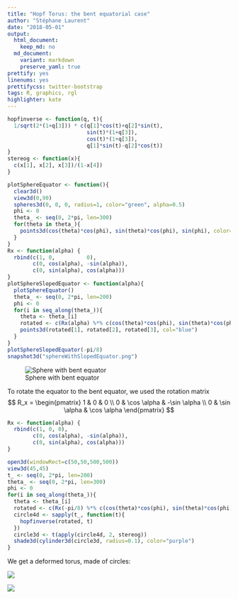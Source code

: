 ```yaml
---
title: "Hopf Torus: the bent equatorial case"
author: "Stéphane Laurent"
date: "2018-05-01"
output:
  html_document:
    keep_md: no
  md_document:
    variant: markdown
    preserve_yaml: true
prettify: yes
linenums: yes
prettifycss: twitter-bootstrap
tags: R, graphics, rgl
highlighter: kate
---
```




```r
hopfinverse <- function(q, t){ 
  1/sqrt(2*(1+q[3])) * c(q[1]*cos(t)+q[2]*sin(t),
                         sin(t)*(1+q[3]),
                         cos(t)*(1+q[3]),
                         q[1]*sin(t)-q[2]*cos(t)) 
}
stereog <- function(x){
  c(x[1], x[2], x[3])/(1-x[4])
}
```

```r
plotSphereEquator <- function(){
  clear3d()
  view3d(0,90)
  spheres3d(0, 0, 0, radius=1, color="green", alpha=0.5)
  phi <- 0
  theta_ <- seq(0, 2*pi, len=300)
  for(theta in theta_){
    points3d(cos(theta)*cos(phi), sin(theta)*cos(phi), sin(phi), color="black")
  }
}
Rx <- function(alpha) {
  rbind(c(1, 0,          0),
        c(0, cos(alpha), -sin(alpha)),
        c(0, sin(alpha), cos(alpha)))
}
plotSphereSlopedEquator <- function(alpha){
  plotSphereEquator()
  theta_ <- seq(0, 2*pi, len=200)
  phi <- 0
  for(i in seq_along(theta_)){
    theta <- theta_[i]
    rotated <- c(Rx(alpha) %*% c(cos(theta)*cos(phi), sin(theta)*cos(phi), sin(phi)))
    points3d(rotated[1], rotated[2], rotated[3], col="blue")
  }
}
plotSphereSlopedEquator(-pi/8)
snapshot3d("sphereWithSlopedEquator.png")
```

![Sphere with bent equator](figures/SphereWithSlopedEquator.png)

To rotate the equator to the bent equator, we used the rotation matrix
$$
R_x = \begin{pmatrix} 
1 & 0 & 0 \\
0 & \cos \alpha & -\sin \alpha \\
0 & \sin \alpha & \cos \alpha
\end{pmatrix}
$$

```r
Rx <- function(alpha) {
  rbind(c(1, 0, 0),
        c(0, cos(alpha), -sin(alpha)),
        c(0, sin(alpha), cos(alpha)))
}
```

```r
open3d(windowRect=c(50,50,500,500))
view3d(45,45)
t_ <- seq(0, 2*pi, len=200)
theta_ <- seq(0, 2*pi, len=300)
phi <- 0
for(i in seq_along(theta_)){
  theta <- theta_[i]
  rotated <- c(Rx(-pi/8) %*% c(cos(theta)*cos(phi), sin(theta)*cos(phi), sin(phi)))
  circle4d <- sapply(t_, function(t){
    hopfinverse(rotated, t)
  })
  circle3d <- t(apply(circle4d, 2, stereog))
  shade3d(cylinder3d(circle3d, radius=0.1), color="purple")
}
```


We get a deformed torus, made of circles:

![](figures/hopftorus2.gif)

![](figures/hopftorus2_anim.gif)
